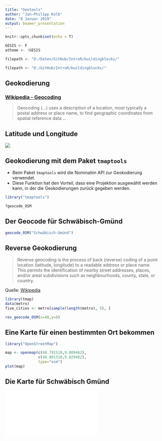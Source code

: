 ```yaml
---
title: "Geotools"
author: "Jan-Philipp Kolb"
date: "8 Januar 2019"
output: beamer_presentation
---
```


```r
knitr::opts_chunk$set(echo = T)
```

```r
GESIS <- F
athome <- !GESIS
```


```r
filepath <- "D:/Daten/GitHub/IntroR/buildingblocks/"
```

```r
filepath <- "D:/GitHub/IntroR/buildingblocks/"
```


## Geokodierung

### [Wikipedia - Geocoding](https://github.com/adam-p/markdown-here/wiki/Markdown-Cheatsheet#blockquotes)


> Geocoding (...) uses a description of a location, most typically a postal address or place name, to find geographic coordinates from spatial reference data ... 


## Latitude und Longitude

![](`r paste0(filepath,"figure/definition-of-latitude-longitude.jpg")`)


## Geokodierung mit dem Paket `tmaptools`

- Beim Paket `tmaptools` wird die Nominatim API zur Geokodierung verwendet.
- Diese Funktion hat den Vorteil, dass eine Projektion ausgewählt werden kann, in der die Geokodierungen zurück gegeben werden. 

```r
library("tmaptools")
```


```r
?geocode_OSM
```

## Der Geocode für Schwäbisch-Gmünd

```r
geocode_OSM("Schwäbisch-Gmünd")
```


## Reverse Geokodierung

> Reverse geocoding is the process of back (reverse) coding of a point location (latitude, longitude) to a readable address or place name. This permits the identification of nearby street addresses, places, and/or areal subdivisions such as neighbourhoods, county, state, or country.

Quelle: [Wikipedia](https://en.wikipedia.org/wiki/Reverse_geocoding)


```r
library(tmap)
data(metro)
five_cities <- metro[sample(length(metro), 5), ]
```

```r
rev_geocode_OSM(x=48,y=8)
```

## Eine Karte für einen bestimmten Ort bekommen

```r
library("OpenStreetMap")

map <- openmap(c(48.791510,9.809462),
               c(48.801510,9.829462),
               type="osm")
plot(map)
```

## Die Karte für Schwäbisch Gmünd

![](figure/PH_SG.pdf)